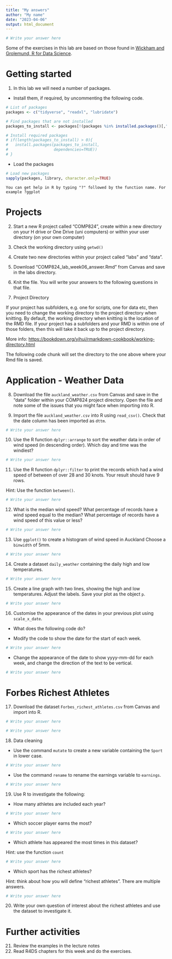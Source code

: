 ---
title: "My answers"
author: "My name"
date: "2023-04-06"
output: html_document
---


```{r}
# Write your answer here
```


Some of the exercises in this lab are based on those found in  [Wickham and Grolemund, R for Data Science](https://r4ds.had.co.nz/).



# Getting started

(@) In this lab we will need a number of packages. 

- Install them, if required, by uncommenting the following code.
```{r installPackages}
# List of packages
packages <- c("tidyverse", "readxl", "lubridate")

# Find packages that are not installed
packages_to_install <- packages[!(packages %in% installed.packages()[,"Package"])]

# Install required packages
# if(length(packages_to_install) > 0){
#   install.packages(packages_to_install,
#                    dependencies=TRUE))
# }
```
- Load the packages
```{r loadPackages, results = "hide"}
# Load new packages
sapply(packages, library, character.only=TRUE)
```


```{block, box.title = "Tip", box.body = list(fill = "lightblue")}
You can get help in R by typing "?" followed by the function name. For example ?ggplot
```


# Projects

(@) Start a new R project called "COMP824", create within a new directory on your H drive or One Drive (uni computers) or within your user directory (on your own computer)

(@) Check the working directory using `getwd()`

(@) Create two new directories within your project called "labs" and "data".


(@) Download "COMP824_lab_week06_answer.Rmd" from Canvas and save in the labs directory.

(@) Knit the file. You will write your answers to the following questions in that file.

(@) Project Directory

If your project has subfolders, e.g. one for scripts, one for data etc, 
then you need to change the working directory to the project directory when knitting.
By default, the working directory when knitting is the location of the RMD file.
If your project has a subfolders and your RMD is within one of those folders, then
this will take it back up to the project directory. 

More info: <https://bookdown.org/yihui/rmarkdown-cookbook/working-directory.html>

The following code chunk will set the directory to the one above where your Rmd file is saved.



 

# Application - Weather Data


(@)  Download the file `auckland_weather.csv` from Canvas and save in the "data" folder within your COMP824 project directory.  Open the file and note some of the issues that you might face when importing into R.

(@) Import the file `auckland_weather.csv` into R using `read_csv()`.  Check that the date column has been imported as `dttm`. 



```{r}
# Write your answer here
```



(@) Use the R function `dplyr::arrange` to sort the weather data in order of wind speed (in descending order).
Which day and time was the windiest?  
```{r}
# Write your answer here
```


(@) Use the R function `dplyr::filter` to print the records which had a wind speed of between  of over 28 and 30 knots. Your result should have 9 rows.

Hint: Use the function `between()`.

```{r}
# Write your answer here
```


(@) What is the median wind speed? What percentage of records have a wind speed equal to the median? What percentage of records have a wind speed of this value or less?

```{r}
# Write your answer here
```



(@) Use `ggplot()` to create a histogram of wind speed in Auckland Choose a `binwidth` of 5mm. 

```{r}
# Write your answer here
```


(@) Create a dataset `daily_weather` containing the daily high and low temperatures.

```{r}
# Write your answer here
```


(@) Create a line graph with two lines, showing the high and low temperatures. Adjust the labels. Save your plot as the object `p`.

```{r}
# Write your answer here
```


(@) Customise the appearance of the dates in your previous plot using `scale_x_date`.

-  What does the following code do?



-  Modify the code to show the date for the start of each week. 

```{r}
# Write your answer here
```


-  Change the appearance of the date to show yyyy-mm-dd for each week, and change the direction of the text to be vertical.
```{r}
# Write your answer here
```



# Forbes Richest Athletes


(@)  Download the dataset `Forbes_richest_athletes.csv` from Canvas and import into R.


```{r}
# Write your answer here
```


```{r}
# Write your answer here
```

(@) Data cleaning


-  Use the command `mutate` to create a new variable containing the `Sport` in lower case.

```{r}
# Write your answer here
```


-   Use the command `rename` to rename the earnings variable to `earnings`.

```{r}
# Write your answer here
```


(@) Use R to investigate the following:

-   How many athletes are included each year?

```{r}
# Write your answer here
```


-   Which soccer player earns the most?

```{r}
# Write your answer here
```


-  Which athlete has appeared the most times in this dataset?

Hint: use the function `count`

```{r}
# Write your answer here
```



-  Which sport has the richest athletes?

Hint: think about how you will define "richest athletes". There are multiple answers.
```{r}
# Write your answer here
```



(@) Write your own question of interest about the richest athletes and use the dataset to investigate it.



# Further activities

(@)  Review the examples in the lecture notes
(@)  Read R4DS chapters for this week and do the exercises.

